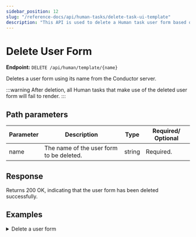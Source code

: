 ```yaml
---
sidebar_position: 12
slug: "/reference-docs/api/human-tasks/delete-task-ui-template"
description: "This API is used to delete a Human task user form based on its name."
---
```



# Delete User Form

**Endpoint:** `DELETE /api/human/template/{name}`

Deletes a user form using its name from the Conductor server.

:::warning
After deletion, all Human tasks that make use of the deleted user form will fail to render.
:::

## Path parameters

| Parameter | Description                              | Type   | Required/ Optional |
| --------- | ---------------------------------------- | ------ | ------------------ |
| name      | The name of the user form to be deleted. | string | Required.          |

## Response

Returns 200 OK, indicating that the user form has been deleted successfully.

## Examples

<details>
<summary>Delete a user form</summary>

**Request**

```shell
curl -X 'DELETE' \
  'https://<YOUR-CLUSTER>/api/human/template/someForm \
  -H 'accept: */*' \
  -H 'X-Authorization: <TOKEN>'
```

**Response**

Returns 200 OK, indicating that the user form has been deleted successfully.

</details>
